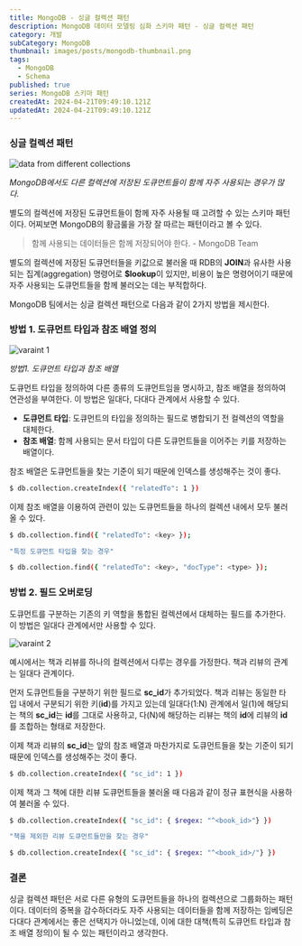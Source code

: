 ```yaml
---
title: MongoDB - 싱글 컬렉션 패턴
description: MongoDB 데이터 모델링 심화 스키마 패턴 - 싱글 컬렉션 패턴
category: 개발
subCategory: MongoDB
thumbnail: images/posts/mongodb-thumbnail.png
tags:
  - MongoDB
  - Schema
published: true
series: MongoDB 스키마 패턴
createdAt: 2024-04-21T09:49:10.121Z
updatedAt: 2024-04-21T09:49:10.121Z
---
```


### 싱글 컬렉션 패턴

![data from different collections](/images/posts/mongodb-single-collection/data-from-different-collections.png)

_MongoDB에서도 다른 컬렉션에 저장된 도큐먼트들이 함께 자주 사용되는 경우가 많다._

별도의 컬렉션에 저장된 도큐먼트들이 함께 자주 사용될 때 고려할 수 있는 스키마 패턴이다. 어찌보면 MongoDB의 황금룰을 가장 잘 따르는 패턴이라고 볼 수 있다.

> 함께 사용되는 데이터들은 함께 저장되어야 한다. - MongoDB Team

별도의 컬렉션에 저장된 도큐먼터들을 키값으로 불러올 때 RDB의 <strong>JOIN</strong>과 유사한 사용되는 집계(aggregation) 명령어로 <strong>$lookup</strong>이 있지만, 비용이 높은 명령어이기 때문에 자주 사용되는 도큐먼트들을 함께 불러오는 데는 부적합하다.

MongoDB 팀에서는 싱글 컬렉션 패턴으로 다음과 같이 2가지 방법을 제시한다.

### 방법 1. 도큐먼트 타입과 참조 배열 정의

![varaint 1](/images/posts/mongodb-single-collection/variant-1.png)

_방법1. 도큐먼트 타입과 참조 배열_

도큐먼트 타입을 정의하여 다른 종류의 도큐먼트임을 명시하고, 참조 배열을 정의하여 연관성을 부여한다. 이 방법은 일대다, 다대다 관계에서 사용할 수 있다.

<ul style={{ listStyleType: "square" }}>
  <li>
    <strong>도큐먼트 타입</strong>: 도큐먼트의 타입을 정의하는 필드로 병합되기
    전 컬렉션의 역할을 대체한다.
  </li>
  <li>
    <strong>참조 배열</strong>: 함께 사용되는 문서 타입이 다른 도큐먼트들을
    이어주는 키를 저장하는 배열이다.
  </li>
</ul>

참조 배열은 도큐먼트들을 찾는 기준이 되기 때문에 인덱스를 생성해주는 것이 좋다.

```bash
$ db.collection.createIndex({ "relatedTo": 1 })
```

이제 참조 배열을 이용하여 관련이 있는 도큐먼트들을 하나의 컬렉션 내에서 모두 불러올 수 있다.

```bash
$ db.collection.find({ "relatedTo": <key> });

"특정 도큐먼트 타입을 찾는 경우"

$ db.collection.find({ "relatedTo": <key>, "docType": <type> });
```

### 방법 2. 필드 오버로딩

도큐먼트를 구분하는 기존의 키 역할을 통합된 컬렉션에서 대체하는 필드를 추가한다. 이 방법은 일대다 관계에서만 사용할 수 있다.

![varaint 2](/images/posts/mongodb-single-collection/variant-2.png)

예시에서는 책과 리뷰를 하나의 컬렉션에서 다루는 경우를 가정한다. 책과 리뷰의 관계는 일대다 관계이다.

먼저 도큐먼트들을 구분하기 위한 필드로 <strong>sc_id</strong>가 추가되었다. 책과 리뷰는 동일한 타입 내에서 구분되기 위한 키(<strong>id</strong>)를 가지고 있는데 일대다(1:N) 관계에서 일(1)에 해당되는 책의 <strong>sc_id</strong>는 <strong>id</strong>를 그대로 사용하고, 다(N)에 해당하는 리뷰는 책의 <strong>id</strong>에 리뷰의 <strong>id</strong>를 조합하는 형태로 저장한다.

이제 책과 리뷰의 <strong>sc_id</strong>는 앞의 참조 배열과 마찬가지로 도큐먼트들을 찾는 기준이
되기 때문에 인덱스를 생성해주는 것이 좋다.

```bash
$ db.collection.createIndex({ "sc_id": 1 })
```

이제 책과 그 책에 대한 리뷰 도큐먼트들을 불러올 때 다음과 같이 정규 표현식을 사용하여 불러올 수 있다.

```bash
$ db.collection.createIndex({ "sc_id": { $regex: "^<book_id>"} })

"책을 제외한 리뷰 도큐먼트들만을 찾는 경우"

$ db.collection.createIndex({ "sc_id": { $regex: "^<book_id>/"} })
```

### 결론

싱글 컬렉션 패턴은 서로 다른 유형의 도큐먼트들을 하나의 컬렉션으로 그룹화하는 패턴이다. 데이터의 중복을 감수하더라도 자주 사용되는 데이터들을 함께 저장하는 임베딩은 다대다 관계에서는 좋은 선택지가 아니었는데, 이에 대한 대책(특히 도큐먼트 타입과 참조 배열 정의)이 될 수 있는 패턴이라고 생각한다.
